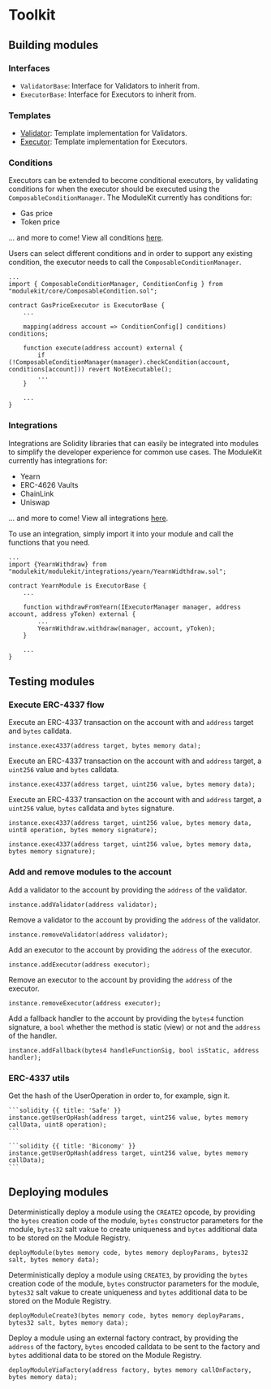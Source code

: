 # Toolkit

## Building modules

### Interfaces

-   `ValidatorBase`: Interface for Validators to inherit from.
-   `ExecutorBase`: Interface for Executors to inherit from.

### Templates

-   [Validator](https://github.com/rhinestonewtf/module-template/blob/main/src/validators/ValidatorTemplate.sol): Template implementation for Validators.
-   [Executor](https://github.com/rhinestonewtf/module-template/blob/main/src/executors/ExecutorTemplate.sol): Template implementation for Executors.

### Conditions

Executors can be extended to become conditional executors, by validating conditions for when the executor should be executed using the `ComposableConditionManager`. The ModuleKit currently has conditions for:

-   Gas price
-   Token price

... and more to come! View all conditions [here](https://github.com/rhinestonewtf/modulekit/blob/main/src/modulekit/conditions).

Users can select different conditions and in order to support any existing condition, the executor needs to call the `ComposableConditionManager`.

```solidity
...
import { ComposableConditionManager, ConditionConfig } from "modulekit/core/ComposableCondition.sol";

contract GasPriceExecutor is ExecutorBase {
    ...

    mapping(address account => ConditionConfig[] conditions) conditions;

    function execute(address account) external {
        if (!ComposableConditionManager(manager).checkCondition(account, conditions[account])) revert NotExecutable();
        ...
    }

    ...
}
```

### Integrations

Integrations are Solidity libraries that can easily be integrated into modules to simplify the developer experience for common use cases. The ModuleKit currently has integrations for:

-   Yearn
-   ERC-4626 Vaults
-   ChainLink
-   Uniswap

... and more to come! View all integrations [here](https://github.com/rhinestonewtf/modulekit/blob/main/src/modulekit/integrations).

To use an integration, simply import it into your module and call the functions that you need.

```solidity
...
import {YearnWithdraw} from "modulekit/modulekit/integrations/yearn/YearnWidthdraw.sol";

contract YearnModule is ExecutorBase {
    ...

    function withdrawFromYearn(IExecutorManager manager, address account, address yToken) external {
        ...
        YearnWithdraw.withdraw(manager, account, yToken);
    }

    ...
}
```

## Testing modules

### Execute ERC-4337 flow

Execute an ERC-4337 transaction on the account with and `address` target and `bytes` calldata.

```solidity
instance.exec4337(address target, bytes memory data);
```

Execute an ERC-4337 transaction on the account with and `address` target, a `uint256` value and `bytes` calldata.

```solidity
instance.exec4337(address target, uint256 value, bytes memory data);
```

Execute an ERC-4337 transaction on the account with and `address` target, a `uint256` value, `bytes` calldata and `bytes` signature.

<CodeGroup>

```solidity {{ title: 'Safe' }}
instance.exec4337(address target, uint256 value, bytes memory data, uint8 operation, bytes memory signature);
```

```solidity {{ title: 'Biconomy' }}
instance.exec4337(address target, uint256 value, bytes memory data, bytes memory signature);
```

</CodeGroup>

### Add and remove modules to the account

Add a validator to the account by providing the `address` of the validator.

```solidity
instance.addValidator(address validator);
```

Remove a validator to the account by providing the `address` of the validator.

```solidity
instance.removeValidator(address validator);
```

Add an executor to the account by providing the `address` of the executor.

```solidity
instance.addExecutor(address executor);
```

Remove an executor to the account by providing the `address` of the executor.

```solidity
instance.removeExecutor(address executor);
```

Add a fallback handler to the account by providing the `bytes4` function signature, a `bool` whether the method is static (view) or not and the `address` of the handler.

```solidity
instance.addFallback(bytes4 handleFunctionSig, bool isStatic, address handler);
```

### ERC-4337 utils

Get the hash of the UserOperation in order to, for example, sign it.

<CodeGroup>

    ```solidity {{ title: 'Safe' }}
    instance.getUserOpHash(address target, uint256 value, bytes memory callData, uint8 operation);
    ```

    ```solidity {{ title: 'Biconomy' }}
    instance.getUserOpHash(address target, uint256 value, bytes memory callData);
    ```

</CodeGroup>

## Deploying modules

Deterministically deploy a module using the `CREATE2` opcode, by providing the `bytes` creation code of the module, `bytes` constructor parameters for the module, `bytes32` salt vakue to create uniqueness and `bytes` additional data to be stored on the Module Registry.

```solidity
deployModule(bytes memory code, bytes memory deployParams, bytes32 salt, bytes memory data);
```

Deterministically deploy a module using `CREATE3`, by providing the `bytes` creation code of the module, `bytes` constructor parameters for the module, `bytes32` salt vakue to create uniqueness and `bytes` additional data to be stored on the Module Registry.

```solidity
deployModuleCreate3(bytes memory code, bytes memory deployParams, bytes32 salt, bytes memory data);
```

Deploy a module using an external factory contract, by providing the `address` of the factory, `bytes` encoded calldata to be sent to the factory and `bytes` additional data to be stored on the Module Registry.

```solidity
deployModuleViaFactory(address factory, bytes memory callOnFactory, bytes memory data);
```
